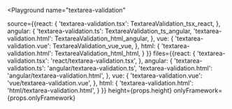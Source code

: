

<Playground
  name="textarea-validation"
  
  source={{react: {
             'textarea-validation.tsx': TextareaValidation_tsx_react,
           },
           angular: {
             'textarea-validation.ts': TextareaValidation_ts_angular,
             'textarea-validation.html': TextareaValidation_html_angular,
           },
           vue: {
             'textarea-validation.vue': TextareaValidation_vue_vue,
           },
           html: {
             'textarea-validation.html': TextareaValidation_html_html,
           }
}}
  files={{react: {
            'textarea-validation.tsx': 'react/textarea-validation.tsx',
          },
          angular: {
            'textarea-validation.ts': 'angular/textarea-validation.ts',
            'textarea-validation.html': 'angular/textarea-validation.html',
          },
          vue: {
            'textarea-validation.vue': 'vue/textarea-validation.vue',
          },
          html: {
            'textarea-validation.html': 'html/textarea-validation.html',
          }
}}
  height={props.height}
  onlyFramework={props.onlyFramework}
></Playground>
